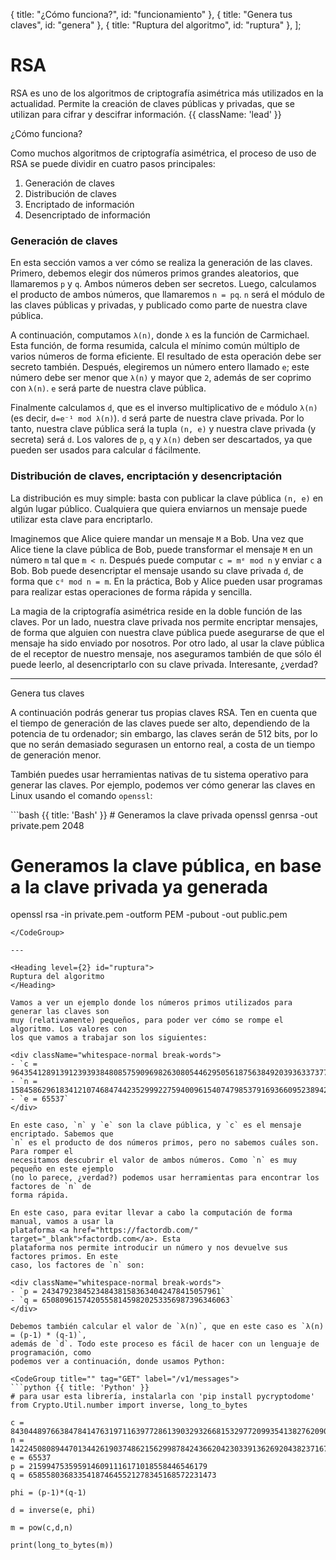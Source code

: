 

  { title: "¿Cómo funciona?", id: "funcionamiento" },
  { title: "Genera tus claves", id: "genera" },
  { title: "Ruptura del algoritmo", id: "ruptura" },
];

# RSA

RSA es uno de los algoritmos de criptografía asimétrica más utilizados en la actualidad.
Permite la creación de claves públicas y privadas, que se utilizan para cifrar y descifrar
información. {{ className: 'lead' }}

<Heading level={2} id="funcionamiento">
  ¿Cómo funciona?
</Heading>

Como muchos algoritmos de criptografía asimétrica, el proceso de uso de RSA se puede
dividir en cuatro pasos principales:

1. Generación de claves
2. Distribución de claves
3. Encriptado de información
4. Desencriptado de información

### Generación de claves

En esta sección vamos a ver cómo se realiza la generación de las claves. Primero, debemos
elegir dos números primos grandes aleatorios, que llamaremos `p` y `q`. Ambos números
deben ser secretos. Luego, calculamos el producto de ambos números, que llamaremos
`n = pq`. `n` será el módulo de las claves públicas y privadas, y publicado como parte de
nuestra clave pública.

A continuación, computamos `λ(n)`, donde `λ` es la función de Carmichael. Esta función, de
forma resumida, calcula el mínimo común múltiplo de varios números de forma eficiente. El
resultado de esta operación debe ser secreto también. Después, elegiremos un número entero
llamado `e`; este número debe ser menor que `λ(n)` y mayor que `2`, además de ser coprimo
con `λ(n)`. `e` será parte de nuestra clave pública.

Finalmente calculamos `d`, que es el inverso multiplicativo de `e` módulo `λ(n)` (es
decir, `d=e⁻¹ mod λ(n)`). `d` será parte de nuestra clave privada. Por lo tanto, nuestra
clave pública será la tupla `(n, e)` y nuestra clave privada (y secreta) será `d`. Los
valores de `p`, `q` y `λ(n)` deben ser descartados, ya que pueden ser usados para calcular
`d` fácilmente.

### Distribución de claves, encriptación y desencriptación

La distribución es muy simple: basta con publicar la clave pública `(n, e)` en algún lugar
público. Cualquiera que quiera enviarnos un mensaje puede utilizar esta clave para
encriptarlo.

Imaginemos que Alice quiere mandar un mensaje `M` a Bob. Una vez que Alice tiene la clave
pública de Bob, puede transformar el mensaje `M` en un número `m` tal que `m < n`. Después
puede computar `c = mᵉ mod n` y enviar `c` a Bob. Bob puede desencriptar el mensaje usando
su clave privada `d`, de forma que `cᵈ mod n = m`. En la práctica, Bob y Alice pueden usar
programas para realizar estas operaciones de forma rápida y sencilla.

La magia de la criptografía asimétrica reside en la doble función de las claves. Por un
lado, nuestra clave privada nos permite encriptar mensajes, de forma que alguien con
nuestra clave pública puede asegurarse de que el mensaje ha sido enviado por nosotros. Por
otro lado, al usar la clave pública de el receptor de nuestro mensaje, nos aseguramos
también de que sólo él puede leerlo, al desencriptarlo con su clave privada. Interesante,
¿verdad?

---

<Heading level={2} id="genera">
  Genera tus claves
</Heading>

A continuación podrás generar tus propias claves RSA. Ten en cuenta que el tiempo de
generación de las claves puede ser alto, dependiendo de la potencia de tu ordenador; sin
embargo, las claves serán de 512 bits, por lo que no serán demasiado segurasen un entorno
real, a costa de un tiempo de generación menor.

<RSAKeyGen />

También puedes usar herramientas nativas de tu sistema operativo para generar las claves.
Por ejemplo, podemos ver cómo generar las claves en Linux usando el comando `openssl`:

<CodeGroup>
  ```bash {{ title: 'Bash' }}
  # Generamos la clave privada
  openssl genrsa -out private.pem 2048

# Generamos la clave pública, en base a la clave privada ya generada

openssl rsa -in private.pem -outform PEM -pubout -out public.pem

````
</CodeGroup>

---

<Heading level={2} id="ruptura">
Ruptura del algoritmo
</Heading>

Vamos a ver un ejemplo donde los números primos utilizados para generar las claves son
muy (relativamente) pequeños, para poder ver cómo se rompe el algoritmo. Los valores con
los que vamos a trabajar son los siguientes:

<div className="whitespace-normal break-words">
- `c = 964354128913912393938480857590969826308054462950561875638492039363373779803642185`
- `n = 1584586296183412107468474423529992275940096154074798537916936609523894209759157543`
- `e = 65537`
</div>

En este caso, `n` y `e` son la clave pública, y `c` es el mensaje encriptado. Sabemos que
`n` es el producto de dos números primos, pero no sabemos cuáles son. Para romper el
necesitamos descubrir el valor de ambos números. Como `n` es muy pequeño en este ejemplo
(no lo parece, ¿verdad?) podemos usar herramientas para encontrar los factores de `n` de
forma rápida.

En este caso, para evitar llevar a cabo la computación de forma manual, vamos a usar la
plataforma <a href="https://factordb.com/" target="_blank">factordb.com</a>. Esta
plataforma nos permite introducir un número y nos devuelve sus factores primos. En este
caso, los factores de `n` son:

<div className="whitespace-normal break-words">
- `p = 2434792384523484381583634042478415057961`
- `q = 650809615742055581459820253356987396346063`
</div>

Debemos también calcular el valor de `λ(n)`, que en este caso es `λ(n) = (p-1) * (q-1)`,
además de `d`. Todo este proceso es fácil de hacer con un lenguaje de programación, como
podemos ver a continuación, donde usamos Python:

<CodeGroup title="" tag="GET" label="/v1/messages">
```python {{ title: 'Python' }}
# para usar esta librería, instalarla con 'pip install pycryptodome'
from Crypto.Util.number import inverse, long_to_bytes

c = 843044897663847841476319711639772861390329326681532977209935413827620909782846667
n = 1422450808944701344261903748621562998784243662042303391362692043823716783771691667
e = 65537
p = 2159947535959146091116171018558446546179
q = 658558036833541874645521278345168572231473

phi = (p-1)*(q-1)

d = inverse(e, phi)

m = pow(c,d,n)

print(long_to_bytes(m))
````

</CodeGroup>
